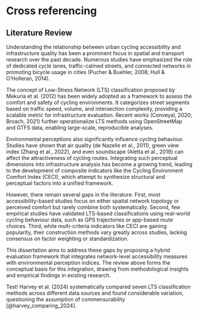 # Cross referencing {#crossref}

## Literature Review {#literature-review}

Understanding the relationship between urban cycling accessibility and infrastructure quality has been a prominent focus in spatial and transport research over the past decade. Numerous studies have emphasized the role of dedicated cycle lanes, traffic-calmed streets, and connected networks in promoting bicycle usage in cities (Pucher & Buehler, 2008; Hull & O’Holleran, 2014).

The concept of Low-Stress Network (LTS) classification proposed by Mekuria et al. (2012) has been widely adopted as a framework to assess the comfort and safety of cycling environments. It categorizes street segments based on traffic speed, volume, and intersection complexity, providing a scalable metric for infrastructure evaluation. Recent works (Conveyal, 2020; Broach, 2021) further operationalize LTS methods using OpenStreetMap and GTFS data, enabling large-scale, reproducible analyses.

Environmental perceptions also significantly influence cycling behaviour. Studies have shown that air quality (de Nazelle et al., 2011), green view index (Zhang et al., 2022), and even soundscape (Aletta et al., 2019) can affect the attractiveness of cycling routes. Integrating such perceptual dimensions into infrastructure analysis has become a growing trend, leading to the development of composite indicators like the Cycling Environment Comfort Index (CECI), which attempt to synthesize structural and perceptual factors into a unified framework.

However, there remain several gaps in the literature. First, most accessibility-based studies focus on either spatial network topology or perceived comfort but rarely combine both systematically. Second, few empirical studies have validated LTS-based classifications using real-world cycling behaviour data, such as GPS trajectories or app-based route choices. Third, while multi-criteria indicators like CECI are gaining popularity, their construction methods vary greatly across studies, lacking consensus on factor weighting or standardization.

This dissertation aims to address these gaps by proposing a hybrid evaluation framework that integrates network-level accessibility measures with environmental perception indices. The review above forms the conceptual basis for this integration, drawing from methodological insights and empirical findings in existing research.

Test!
Harvey et al. (2024) systematically compared seven LTS classification methods across different data sources and found considerable variation, questioning the assumption of commensurability [@harvey_comparing_2024].
